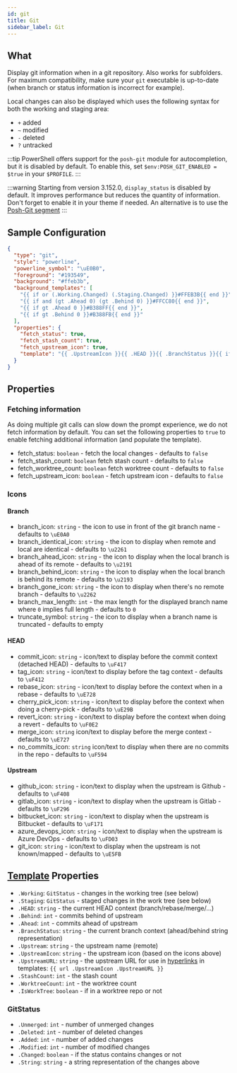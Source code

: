 ```yaml
---
id: git
title: Git
sidebar_label: Git
---
```


## What

Display git information when in a git repository. Also works for subfolders. For maximum compatibility,
make sure your `git` executable is up-to-date (when branch or status information is incorrect for example).

Local changes can also be displayed which uses the following syntax for both the working and staging area:

- `+` added
- `~` modified
- `-` deleted
- `?` untracked

:::tip
PowerShell offers support for the `posh-git` module for autocompletion, but it is disabled by default.
To enable this, set `$env:POSH_GIT_ENABLED = $true` in your `$PROFILE`.
:::

:::warning
Starting from version 3.152.0, `display_status` is disabled by default.
It improves performance but reduces the quantity of information. Don't forget to enable it in your theme if needed.
An alternative is to use the [Posh-Git segment][poshgit]
:::

## Sample Configuration

```json
{
  "type": "git",
  "style": "powerline",
  "powerline_symbol": "\uE0B0",
  "foreground": "#193549",
  "background": "#ffeb3b",
  "background_templates": [
    "{{ if or (.Working.Changed) (.Staging.Changed) }}#FFEB3B{{ end }}",
    "{{ if and (gt .Ahead 0) (gt .Behind 0) }}#FFCC80{{ end }}",
    "{{ if gt .Ahead 0 }}#B388FF{{ end }}",
    "{{ if gt .Behind 0 }}#B388FB{{ end }}"
  ],
  "properties": {
    "fetch_status": true,
    "fetch_stash_count": true,
    "fetch_upstream_icon": true,
    "template": "{{ .UpstreamIcon }}{{ .HEAD }}{{ .BranchStatus }}{{ if .Working.Changed }} \uF044 {{ .Working.String }}{{ end }}{{ if and (.Working.Changed) (.Staging.Changed) }} |{{ end }}{{ if .Staging.Changed }} \uF046 {{ .Staging.String }}{{ end }}{{ if gt .StashCount 0 }} \uF692 {{ .StashCount }}{{ end }}"
  }
}
```

## Properties

### Fetching information

As doing multiple git calls can slow down the prompt experience, we do not fetch information by default.
You can set the following properties to `true` to enable fetching additional information (and populate the template).

- fetch_status: `boolean` - fetch the local changes - defaults to `false`
- fetch_stash_count: `boolean` fetch stash count - defaults to `false`
- fetch_worktree_count: `boolean` fetch worktree count - defaults to `false`
- fetch_upstream_icon: `boolean` - fetch upstream icon - defaults to `false`

### Icons

#### Branch

- branch_icon: `string` - the icon to use in front of the git branch name - defaults to `\uE0A0 `
- branch_identical_icon: `string` - the icon to display when remote and local are identical - defaults to `\u2261`
- branch_ahead_icon: `string` - the icon to display when the local branch is ahead of its remote - defaults to `\u2191`
- branch_behind_icon: `string` - the icon to display when the local branch is behind its remote - defaults to `\u2193`
- branch_gone_icon: `string` - the icon to display when there's no remote branch - defaults to `\u2262`
- branch_max_length: `int` - the max length for the displayed branch name where `0` implies full length - defaults to `0`
- truncate_symbol: `string` - the icon to display when a branch name is truncated - defaults to empty

#### HEAD

- commit_icon: `string` - icon/text to display before the commit context (detached HEAD) - defaults to `\uF417`
- tag_icon: `string` - icon/text to display before the tag context - defaults to `\uF412`
- rebase_icon: `string` - icon/text to display before the context when in a rebase - defaults to `\uE728 `
- cherry_pick_icon: `string` - icon/text to display before the context when doing a cherry-pick - defaults to `\uE29B `
- revert_icon: `string` - icon/text to display before the context when doing a revert - defaults to `\uF0E2 `
- merge_icon: `string` icon/text to display before the merge context - defaults to `\uE727 `
- no_commits_icon: `string` icon/text to display when there are no commits in the repo - defaults to `\uF594 `

#### Upstream

- github_icon: `string` - icon/text to display when the upstream is Github - defaults to `\uF408 `
- gitlab_icon: `string` - icon/text to display when the upstream is Gitlab - defaults to `\uF296 `
- bitbucket_icon: `string` - icon/text to display when the upstream is Bitbucket - defaults to `\uF171 `
- azure_devops_icon: `string` - icon/text to display when the upstream is Azure DevOps - defaults to `\uFD03 `
- git_icon: `string` - icon/text to display when the upstream is not known/mapped - defaults to `\uE5FB `

## [Template][templates] Properties

- `.Working`: `GitStatus` - changes in the working tree (see below)
- `.Staging`: `GitStatus` - staged changes in the work tree (see below)
- `.HEAD`: `string` - the current HEAD context (branch/rebase/merge/...)
- `.Behind`: `int` - commits behind of upstream
- `.Ahead`: `int` - commits ahead of upstream
- `.BranchStatus`: `string` - the current branch context (ahead/behind string representation)
- `.Upstream`: `string` - the upstream name (remote)
- `.UpstreamIcon`: `string` - the upstream icon (based on the icons above)
- `.UpstreamURL`: `string` - the upstream URL for use in [hyperlinks][hyperlinks] in templates: `{{ url .UpstreamIcon .UpstreamURL }}`
- `.StashCount`: `int` - the stash count
- `.WorktreeCount`: `int` - the worktree count
- `.IsWorkTree`: `boolean` - if in a worktree repo or not

### GitStatus

- `.Unmerged`: `int` - number of unmerged changes
- `.Deleted`: `int` - number of deleted changes
- `.Added`: `int` - number of added changes
- `.Modified`: `int` - number of modified changes
- `.Changed`: `boolean` - if the status contains changes or not
- `.String`: `string` - a string representation of the changes above

[poshgit]: /docs/poshgit
[templates]: /docs/config-templates
[hyperlinks]: /docs/config-templates#helper-functions
